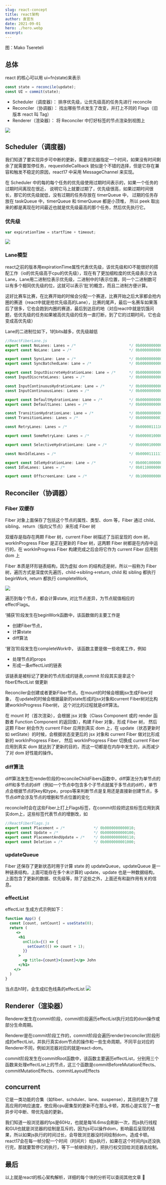 ```yaml
---
slug: react-concept
title: react架构
author: 袁官东
date: 2021-09-01
hero: ./hero.webp
excerpt:
---
```


<div className={"img-desc"}>图：Mako Tsereteli</div>

## 总体

react 的核心可以用 ui=fn(state)来表示

```js
const state = reconcile(update);
const UI = commit(state);
```

- Scheduler（调度器）： 排序优先级，让优先级高的任务先进行 reconcile
- Reconciler（协调器）： 找出哪些节点发生了改变，并打上不同的 Flags（旧版本 react 叫 Tag）
- Renderer（渲染器）： 将 Reconciler 中打好标签的节点渲染到视图上

<img src="./react1.png" />

## Scheduler（调度器)

我们知道了要实现异步可中断的更新，需要浏览器指定一个时间，如果没有时间剩余了就需要暂停任务，requestIdleCallback 貌似是个不错的选择，但是它存在兼容和触发不稳定的原因，react17 中采用 MessageChannel 来实现。

在 Scheduler 中的每的每个任务的优先级使用过期时间表示的，如果一个任务的过期时间离现在很近，
说明它马上就要过期了，优先级很高，如果过期时间很长，那它的优先级就低，没有过期的任务存放在 timerQueue 中，
过期的任务存放在 taskQueue 中，timerQueue 和 timerQueue 都是小顶堆，
所以 peek 取出来的都是离现在时间最近也就是优先级最高的那个任务，然后优先执行它。

### 优先级
```js
var expirationTime = startTime + timeout;
```
<img src="./expirtime.png" />


### Lane模型
react之前的版本用expirationTime属性代表优先级，该优先级和IO不能很好的搭配工作（io的优先级高于cpu的优先级），现在有了更加细粒度的优先级表示方法Lane，Lane用二进制位表示优先级，二进制中的1表示位置，同一个二进制数可以有多个相同优先级的位，这就可以表示‘批’的概念，而且二进制方便计算。

这好比赛车比赛，在比赛开始的时候会分配一个赛道，比赛开始之后大家都会抢内圈的赛道（react中就是抢优先级高的Lane），比赛的尾声，最后一名赛车如果落后了很多，它也会跑到内圈的赛道，最后到达目的地（对应react中就是饥饿问题，低优先级的任务如果被高优先级的任务一直打断，到了它的过期时间，它也会变成高优先级）

Lane的二进制位如下，1的bits越多，优先级越低

```js
//ReactFiberLane.js
export const NoLanes: Lanes = /*                        */ 0b0000000000000000000000000000000;
export const NoLane: Lane = /*                          */ 0b0000000000000000000000000000000;

export const SyncLane: Lane = /*                        */ 0b0000000000000000000000000000001;
export const SyncBatchedLane: Lane = /*                 */ 0b0000000000000000000000000000010;

export const InputDiscreteHydrationLane: Lane = /*      */ 0b0000000000000000000000000000100;
const InputDiscreteLanes: Lanes = /*                    */ 0b0000000000000000000000000011000;

const InputContinuousHydrationLane: Lane = /*           */ 0b0000000000000000000000000100000;
const InputContinuousLanes: Lanes = /*                  */ 0b0000000000000000000000011000000;

export const DefaultHydrationLane: Lane = /*            */ 0b0000000000000000000000100000000;
export const DefaultLanes: Lanes = /*                   */ 0b0000000000000000000111000000000;

const TransitionHydrationLane: Lane = /*                */ 0b0000000000000000001000000000000;
const TransitionLanes: Lanes = /*                       */ 0b0000000001111111110000000000000;

const RetryLanes: Lanes = /*                            */ 0b0000011110000000000000000000000;

export const SomeRetryLane: Lanes = /*                  */ 0b0000010000000000000000000000000;

export const SelectiveHydrationLane: Lane = /*          */ 0b0000100000000000000000000000000;

const NonIdleLanes = /*                                 */ 0b0000111111111111111111111111111;

export const IdleHydrationLane: Lane = /*               */ 0b0001000000000000000000000000000;
const IdleLanes: Lanes = /*                             */ 0b0110000000000000000000000000000;

export const OffscreenLane: Lane = /*                   */ 0b1000000000000000000000000000000;
```



## Reconciler（协调器）

### Fiber 双缓存

Fiber 对象上面保存了包括这个节点的属性、类型、dom 等，Fiber 通过 child、sibling、return（指向父节点）来形成 Fiber 树

双缓存是指存在两颗 Fiber 树，current Fiber 树描述了当前呈现的 dom 树，workInProgress Fiber 是正在更新的 Fiber 树，这两颗 Fiber 树都是在内存中运行的，在 workInProgress Fiber 构建完成之后会将它作为 current Fiber 应用到 dom 上

Fiber 本质是环形链表结构，因为虚拟 dom 的结构还是树，所以一般称为 Fiber 树，遍历方式是深度优先遍历，child->sibling->return, 
child 和 sibling 都执行 beginWork, return 都执行 completeWork, 

<img src="./fiber.webp" />

遍历到每个节点，都会计算state, 对比节点差异，为节点赋值相应的effectFlags。

‘捕获’阶段发生在beginWork函数中，该函数做的主要工作是
* 创建Fiber节点，
* 计算state
* diff算法 

‘冒泡’阶段发生在completeWork中，
该函数主要是做一些收尾工作，例如
* 处理节点的props
* 形成一条effectList的链表 

该链表是被标记了更新的节点形成的链表,commit 阶段其实是拿这个 fiberEffectList 做更新

Reconciler会创建或者更新Fiber节点。在mount的时候会根据jsx生成Fiber对象，
在update的时候会根据最新的state形成的jsx对象和current Fiber树对比构建workInProgress Fiber树，
这个对比的过程就是diff算法。

在 mount 时（首次渲染），会根据 jsx 对象（Class Component 或的 render 函数者 Function Component 的返回值），构建 Fiber 对象，形成 Fiber 树，
然后这颗 Fiber 树会作为 current Fiber 应用到真实 dom 上，在 update（状态更新时如 setState）的时候，会根据状态变更后的 jsx 对象和 current Fiber 做对比形成新的 workInProgress Fiber，
然后 workInProgress Fiber 切换成 current Fiber 应用到真实 dom 就达到了更新的目的，而这一切都是在内存中发生的，从而减少了对 dom 好性能的操作。






### diff算法
diff算法发生在render阶段的reconcileChildFibers函数中，diff算法分为单节点的diff和多节点的diff（例如一个节点中包含多个子节点就属于多节点的diff），单节点会根据节点的key和type，props等来判断节点是复用还是直接新创建节点，多节点diff会涉及节点的增删和节点位置的变化

reconcile时会在这些Fiber上打上Flags标签，在commit阶段把这些标签应用到真实dom上，这些标签代表节点的增删改，如

```js
//ReactFiberFlags.js
export const Placement = /*             */ 0b0000000000010;
export const Update = /*                */ 0b0000000000100;
export const PlacementAndUpdate = /*    */ 0b0000000000110;
export const Deletion = /*              */ 0b0000000001000;
```

### updateQueue

Fiber 还保存了更新状态时用于计算 state 的 updateQueue，updateQueue 是一种链表结构，上面可能存在多个未计算的 update，update 也是一种数据结构，上面包含了更新的数据、优先级等，除了这些之外，上面还有和副作用有关的信息。


### effectList
effectList 生成方式示例如下：
```jsx
function App() {
  const [count, setCount] = useState(0);
  return (
   	 <>
      <h1
        onClick={() => {
          setCount(() => count + 1);
        }}
      >
        <p title={count}>{count}</p> John
      </h1>
    </>
  )
}
```
当点击h1时，会生成红色线条的effectList
<img src="./effectlist.png"/>



## Renderer（渲染器）

Renderer发生在commit阶段，commit阶段遍历effectList执行对应的dom操作或部分生命周期。

Renderer是在commit阶段工作的，commit阶段会遍历render(reconciler)阶段形成的effectList，并执行真实dom节点的操作和一些生命周期，不同平台对应的Renderer不同，例如浏览器对应的就是react-dom。

commit阶段发生在commitRoot函数中，该函数主要遍历effectList，分别用三个函数来处理effectList上的节点，这三个函数是commitBeforeMutationEffects、commitMutationEffects、commitLayoutEffects


## concurrent

它是一类功能的合集（如fiber、schduler、lane、suspense），其目的是为了提高应用的响应速度，使应用cpu密集型的更新不在那么卡顿，其核心是实现了一套异步可中断、带优先级的更新。

我们知道一般浏览器的fps是60Hz，也就是每16.6ms会刷新一次，而js执行线程和GUI也就是浏览器的绘制是互斥的，因为js可以操作dom，影响最后呈现的结果，所以如果js执行的时间过长，会导致浏览器没时间绘制dom，造成卡顿。react17会在每一帧分配一个时间（时间片）给js执行，如果在这个时间内js还没执行完，那就要暂停它的执行，等下一帧继续执行，把执行权交回给浏览器去绘制。


## 最后
以上就是react的核心架构解析，详细的每个块的分析可以查阅其他文章 😬